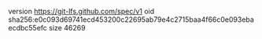 version https://git-lfs.github.com/spec/v1
oid sha256:e0c093d69741ecd453200c22695ab79e4c2715baa4f66c0e093ebaecdbc55efc
size 46269
